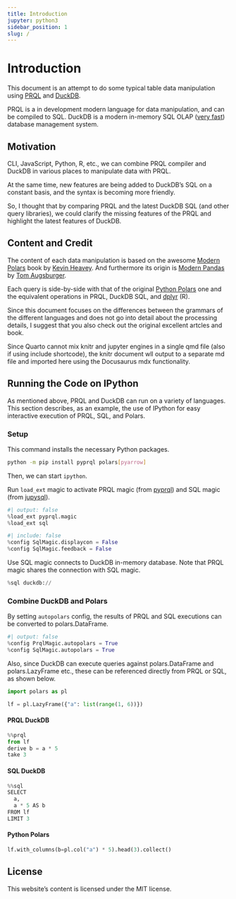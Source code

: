 ```yaml
---
title: Introduction
jupyter: python3
sidebar_position: 1
slug: /
---
```


# Introduction

This document is an attempt to do some typical table data manipulation
using [PRQL](https://prql-lang.org/) and [DuckDB](https://duckdb.org/).

PRQL is a in development modern language for data manipulation, and can be compiled to SQL.
DuckDB is a modern in-memory SQL OLAP ([very fast](https://duckdblabs.github.io/db-benchmark/))
database management system.

## Motivation

CLI, JavaScript, Python, R, etc., we can combine PRQL compiler and DuckDB in various places
to manipulate data with PRQL.

At the same time, new features are being added to DuckDB's SQL on a constant basis,
and the syntax is becoming more friendly.

So, I thought that by comparing PRQL and the latest DuckDB SQL (and other query libraries),
we could clarify the missing features of the PRQL and highlight the latest features of DuckDB.

## Content and Credit

The content of each data manipulation is based on
the awesome [Modern Polars](https://kevinheavey.github.io/modern-polars/) book
by [Kevin Heavey](https://github.com/kevinheavey).
And furthermore its origin is [Modern Pandas](https://tomaugspurger.github.io/posts/modern-1-intro/)
by [Tom Augsburger](https://github.com/TomAugspurger).

Each query is side-by-side with that of the original
[Python Polars](https://pola-rs.github.io/polars/py-polars/html/reference/) one
and the equivalent operations in PRQL, DuckDB SQL, and [dplyr](https://dplyr.tidyverse.org/) (R).

Since this document focuses on the differences between the grammars of the different languages
and does not go into detail about the processing details,
I suggest that you also check out the original excellent artcles and book.

:::{.content-hidden}

Since Quarto cannot mix knitr and jupyter engines in a single qmd file (also if using include shortcode),
the knitr document wll output to a separate md file and imported here using the Docusaurus mdx functionality.

:::


```{=mdx}
import VesionInfo from './_info.md';

<VesionInfo/>
```

## Running the Code on IPython

As mentioned above, PRQL and DuckDB can run on a variety of languages.
This section describes, as an example, the use of IPython for easy interactive execution of PRQL, SQL, and Polars.

### Setup

This command installs the necessary Python packages.

```.bash
python -m pip install pyprql polars[pyarrow]
```

Then, we can start `ipython`.

Run `load_ext` magic to activate PRQL magic (from [pyprql](https://pyprql.readthedocs.io/))
and SQL magic (from [jupysql](https://jupysql.ploomber.io/)).

```python
#| output: false
%load_ext pyprql.magic
%load_ext sql
```

```python
#| include: false
%config SqlMagic.displaycon = False
%config SqlMagic.feedback = False
```

Use SQL magic connects to DuckDB in-memory database.
Note that PRQL magic shares the connection with SQL magic.

```python
%sql duckdb://
```

### Combine DuckDB and Polars

By setting `autopolars` config, the results of PRQL and SQL executions can be converted to polars.DataFrame.

```python
#| output: false
%config PrqlMagic.autopolars = True
%config SqlMagic.autopolars = True
```

Also, since DuckDB can execute queries against polars.DataFrame and polars.LazyFrame etc.,
these can be referenced directly from PRQL or SQL, as shown below.

```python
import polars as pl

lf = pl.LazyFrame({"a": list(range(1, 6))})
```

:::{.panel-tabset}

#### PRQL DuckDB

```python
%%prql
from lf
derive b = a * 5
take 3
```

#### SQL DuckDB

```python
%%sql
SELECT
  a,
  a * 5 AS b
FROM lf
LIMIT 3
```

#### Python Polars

```python
lf.with_columns(b=pl.col("a") * 5).head(3).collect()
```

:::

## License

This website's content is licensed under the MIT license.
